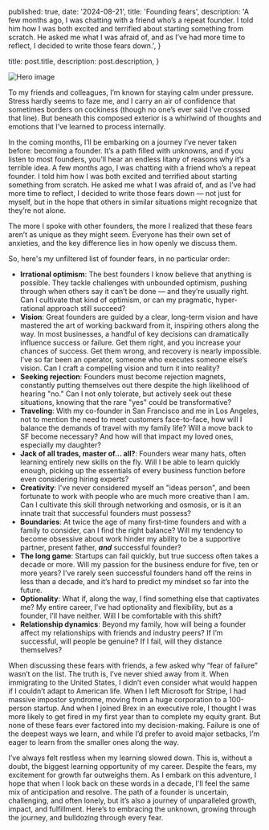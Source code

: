 
  published: true,
  date: '2024-08-21',
  title: 'Founding fears',
  description:
    'A few months ago, I was chatting with a friend who’s a repeat founder. I told him how I was both excited and terrified about starting something from scratch. He asked me what I was afraid of, and as I’ve had more time to reflect, I decided to write those fears down.',
}

  title: post.title,
  description: post.description,
}


<Image src={hero} alt="Hero image" />

To my friends and colleagues, I’m known for staying calm under pressure. Stress hardly seems to faze me, and I carry an air of confidence that sometimes borders on cockiness (though no one’s ever said I’ve crossed that line). But beneath this composed exterior is a whirlwind of thoughts and emotions that I’ve learned to process internally.

In the coming months, I’ll be embarking on a journey I’ve never taken before: becoming a founder. It’s a path filled with unknowns, and if you listen to most founders, you’ll hear an endless litany of reasons why it’s a terrible idea. A few months ago, I was chatting with a friend who’s a repeat founder. I told him how I was both excited and terrified about starting something from scratch. He asked me what I was afraid of, and as I’ve had more time to reflect, I decided to write those fears down — not just for myself, but in the hope that others in similar situations might recognize that they’re not alone.

The more I spoke with other founders, the more I realized that these fears aren’t as unique as they might seem. Everyone has their own set of anxieties, and the key difference lies in how openly we discuss them.

So, here's my unfiltered list of founder fears, in no particular order:

- **Irrational optimism**: The best founders I know believe that anything is possible. They tackle challenges with unbounded optimism, pushing through when others say it can’t be done — and they’re usually right. Can I cultivate that kind of optimism, or can my pragmatic, hyper-rational approach still succeed?
- **Vision**: Great founders are guided by a clear, long-term vision and have mastered the art of working backward from it, inspiring others along the way. In most businesses, a handful of key decisions can dramatically influence success or failure. Get them right, and you increase your chances of success. Get them wrong, and recovery is nearly impossible. I’ve so far been an operator, someone who executes someone else’s vision. Can I craft a compelling vision and turn it into reality?
- **Seeking rejection**: Founders must become rejection magnets, constantly putting themselves out there despite the high likelihood of hearing "no." Can I not only tolerate, but actively seek out these situations, knowing that the rare "yes" could be transformative?
- **Traveling**: With my co-founder in San Francisco and me in Los Angeles, not to mention the need to meet customers face-to-face, how will I balance the demands of travel with my family life? Will a move back to SF become necessary? And how will that impact my loved ones, especially my daughter?
- **Jack of all trades, master of... all?**: Founders wear many hats, often learning entirely new skills on the fly. Will I be able to learn quickly enough, picking up the essentials of every business function before even considering hiring experts?
- **Creativity**: I've never considered myself an "ideas person", and been fortunate to work with people who are much more creative than I am. Can I cultivate this skill through networking and osmosis, or is it an innate trait that successful founders must possess?
- **Boundaries**: At twice the age of many first-time founders and with a family to consider, can I find the right balance? Will my tendency to become obsessive about work hinder my ability to be a supportive partner, present father, **_and_** successful founder?
- **The long game**: Startups can fail quickly, but true success often takes a decade or more. Will my passion for the business endure for five, ten or more years? I’ve rarely seen successful founders hand off the reins in less than a decade, and it’s hard to predict my mindset so far into the future.
- **Optionality**: What if, along the way, I find something else that captivates me? My entire career, I’ve had optionality and flexibility, but as a founder, I’ll have neither. Will I be comfortable with this shift?
- **Relationship dynamics**: Beyond my family, how will being a founder affect my relationships with friends and industry peers? If I’m successful, will people be genuine? If I fail, will they distance themselves?

When discussing these fears with friends, a few asked why “fear of failure” wasn’t on the list. The truth is, I’ve never shied away from it. When immigrating to the United States, I didn’t even consider what would happen if I couldn’t adapt to American life. When I left Microsoft for Stripe, I had massive impostor syndrome, moving from a huge corporation to a 100-person startup. And when I joined Brex in an executive role, I thought I was more likely to get fired in my first year than to complete my equity grant. But none of these fears ever factored into my decision-making. Failure is one of the deepest ways we learn, and while I’d prefer to avoid major setbacks, I’m eager to learn from the smaller ones along the way.

I’ve always felt restless when my learning slowed down. This is, without a doubt, the biggest learning opportunity of my career. Despite the fears, my excitement for growth far outweighs them. As I embark on this adventure, I hope that when I look back on these words in a decade, I'll feel the same mix of anticipation and resolve. The path of a founder is uncertain, challenging, and often lonely, but it’s also a journey of unparalleled growth, impact, and fulfillment. Here’s to embracing the unknown, growing through the journey, and bulldozing through every fear.
